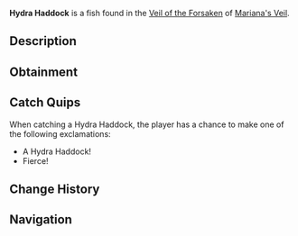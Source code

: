 {{FishInfobox
|image          = Hydra Haddock.png
|rarity         = Common
|sea            = First Sea
|location       = [[Veil of the Forsaken]]
|sublocation    = 
|sources        = Fishing Rod
|radar_location = 
|xp             = 160
|weather        = Windy
|time           = 
|season         = 
|bait           = Insect
|base_weight    = 47
|base_value     = 400
|weight_range   = 26
|base_chance    = 65
|base_resil     = 90
}}
'''Hydra Haddock''' is a {{Rarity|Common}} fish found in the [[Veil of the Forsaken]] of [[Mariana's Veil]].

== Description ==
{{Description|A small, hydra-type fish with dark scales and glowing eyes.|Bestiary Entry}}

== Obtainment ==
{{Description|A steady fish, commonly spotted during windy conditions.|Bestiary Hint}}
{{Fish Availability|
Mariana's Veil/Scylla Hunt
Mariana's Veil/Veil of the Forsaken
|top_rods      = 
Free Spirit Rod\311950.59\233867.24;
Azure Of Lagoon\307995.23\263110.94;
Leviathan's Fang Rod\304500.4\257406.26;
Trident Rod\299421.03\187323.23;
Firefly Rod\297500.36\361923.32;
Long Rod\263444.31\296336.88;
Brick Built Rod\259348.17\291729.31;
Resourceful Rod\273486.1\276959.93;
Wildflower Rod\287749.96\301452.15;
Rapid Rod\284223.46\282146.12;
Adventurer's Rod\278173.2\281068.37;
No-Life Rod\290276.44\269048.74;
Verdant Shear Rod\276401.96\266798.43;
Blazebringer Rod\274289.11\243839.09;
Challenger's Rod\273639.82\266500;
Zeus Rod\272601.75\236466.15;
Seraphic Rod\267989.58\267989.58;
Depthseeker Rod\267303.97\238392.09;
Volcanic Rod\266274.17\230977.34;
Avalanche Rod\264435.07\219531.05;
Rod Of The Depths\262197.64\222938.6;
Rod Of The Forgotten Fang\261310.34\244712.17;
Astralhook Rod\256660.43\123443.65;
Ethereal Prism Rod\254388.12\174515.4;
Rod Of The Exalted One\253182.24\209004.93;
Steady Rod\141517.55\129255.18
|recommended   = Trident Rod
}}

== Catch Quips ==
When catching a Hydra Haddock, the player has a chance to make one of the following exclamations:
* A Hydra Haddock!
* Fierce!

== Change History ==
{{Change History|{{subst:Current Version}}}}

== Navigation ==
{{Fish Navbox|Veil of the Forsaken}}